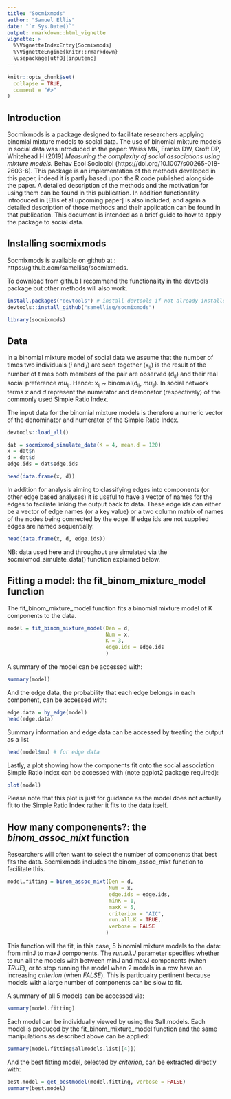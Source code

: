 ```yaml
---
title: "Socmixmods"
author: "Samuel Ellis"
date: "`r Sys.Date()`"
output: rmarkdown::html_vignette
vignette: >
  %\VignetteIndexEntry{Socmixmods}
  %\VignetteEngine{knitr::rmarkdown}
  \usepackage[utf8]{inputenc} 
---
```


```r
knitr::opts_chunk$set(
  collapse = TRUE,
  comment = "#>"
)
```

## Introduction

Socmixmods is a package designed to facilitate researchers applying binomial mixture models to social data. The use of binomial mixture models in social data was introduced in the paper: Weiss MN, Franks DW, Croft DP, Whitehead H (2019) *Measuring the complexity of social associations using mixture models.* Behav Ecol Sociobiol (https://doi.org/10.1007/s00265-018-2603-6). This package is an implementation of the methods developed in this paper, indeed it is partly based upon the R code published alongside the paper. A detailed description of the methods and the motivation for using them can be found in this publication. In addition functionality introduced in [Ellis et al upcoming paper] is also included, and again a detailed description of those methods and their application can be found in that publication. This document is intended as a brief guide to how to apply the package to social data.

## Installing socmixmods
Socmixmods is available on github at : https://github.com/samellisq/socmixmods. 

To download from github I recommend the functionality in the devtools package but other methods will also work. 

```r
install.packages("devtools") # install devtools if not already installed (also avaliable on CRAN)
devtools::install_github("samellisq/socmixmods")

library(socmixmods)

```

## Data

In a binomial mixture model of social data we assume that the number of times two individuals (*i* and *j*) are seen together (x~ij~) is the result of the number of times both members of the pair are observed (d~ij~) and their real social preference *mu*~ij~. Hence:  x~ij~ ~ binomial(d~ij~, *mu*~ij~). In social network terms *x* and *d* represent the numerator and demonator (respectively) of the commonly used Simple Ratio Index. 

The input data for the binomial mixture models is therefore a numeric vector of the denominator and numerator of the Simple Ratio Index. 

```r
devtools::load_all()

dat = socmixmod_simulate_data(K = 4, mean.d = 120)
x = dat$n
d = dat$d
edge.ids = dat$edge.ids

```
```r
head(data.frame(x, d))
```

In addition for analysis aiming to classifying edges into components (or other edge based analyses) it is useful to have a vector of names for the edges to faciliate linking the output back to data. These edge ids can either be a vector of edge names (or a key value) or a two column matrix of names of the nodes being connected by the edge. If edge ids are not supplied edges are named sequentially. 

```r
head(data.frame(x, d, edge.ids))
```

NB: data used here and throughout are simulated via the socmixmod_simulate_data() function explained below. 

## Fitting a model: the **fit_binom_mixture_model** function

The fit_binom_mixture_model function fits a binomial mixture model of K components
to the data. 

```r
model = fit_binom_mixture_model(Den = d,
                                Num = x, 
                                K = 3, 
                                edge.ids = edge.ids 
                                )
```

A summary of the model can be accessed with:

```r
summary(model)
```

And the edge data, the probability that each edge belongs in each component, can be accessed with:
```r
edge.data = by_edge(model)
head(edge.data)
```

Summary information and edge data can be accessed by treating the output as a list

```r
head(model$mu) # for edge data
```


Lastly, a plot showing how the components fit onto the social association Simple Ratio Index can be accessed with (note ggplot2 package required):

```r
plot(model)
```

Please note that this plot is just for guidance as the model does not actually fit to the Simple Ratio Index rather it fits to the data itself. 

## How many componenents?: the *binom_assoc_mixt* function

Researchers will often want to select the number of components that best fits the data. Socmixmods includes the binom_assoc_mixt function to facilitate this. 

```r
model.fitting = binom_assoc_mixt(Den = d, 
                                 Num = x, 
                                 edge.ids = edge.ids, 
                                 minK = 1,
                                 maxK = 5,
                                 criterion = "AIC",
                                 run.all.K = TRUE,
                                 verbose = FALSE
                                )
```

This function will the fit, in this case, 5 binomial mixture models to the data: from minJ to
maxJ components. The *run.all.J* parameter specifies whether to run all the models with between minJ and maxJ components (when *TRUE*), or to stop running the model when 2 models in a row have an increasing *criterion* (when *FALSE*). This is particualry pertinent because models with a large number of components can be slow to fit. 

A summary of all 5 models can be accessed via:

```r
summary(model.fitting)
```

Each model can be individually viewed by using the $all.models. Each model is produced by the fit_binom_mixture_model function and the same manipulations as described above can be applied:

```r
summary(model.fitting$allmodels.list[[4]])
```

And the best fitting model, selected by *criterion*, can be extracted directly with:

```r
best.model = get_bestmodel(model.fitting, verbose = FALSE)
summary(best.model)
```




